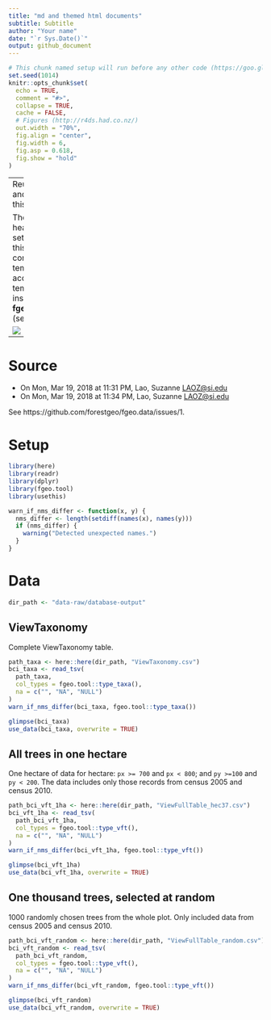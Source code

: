 ```yaml
---
title: "md and themed html documents"
subtitle: Subtitle
author: "Your name"
date: "`r Sys.Date()`"
output: github_document
---
```


```r
# This chunk named setup will run before any other code (https://goo.gl/BeM2Uu)
set.seed(1014)
knitr::opts_chunk$set(
  echo = TRUE,
  comment = "#>",
  collapse = TRUE,
  cache = FALSE,
  # Figures (http://r4ds.had.co.nz/)
  out.width = "70%",
  fig.align = "center",
  fig.width = 6,
  fig.asp = 0.618,
  fig.show = "hold"
)
```

---
Reuse the style and options of this document

The yaml header and the setup chunk of this document come from a template. To access this template, install __fgeo.templates__ (see [how](https://forestgeo.github.io/fgeo.templates/#installation)).

![](https://i.imgur.com/zAf37YI.png)

---

# Source

* On Mon, Mar 19, 2018 at 11:31 PM, Lao, Suzanne <LAOZ@si.edu>
* On Mon, Mar 19, 2018 at 11:34 PM, Lao, Suzanne <LAOZ@si.edu>

See https://github.com/forestgeo/fgeo.data/issues/1.

# Setup

```r
library(here)
library(readr)
library(dplyr)
library(fgeo.tool)
library(usethis)

warn_if_nms_differ <- function(x, y) {
  nms_differ <- length(setdiff(names(x), names(y)))
  if (nms_differ) {
    warning("Detected unexpected names.")
  }
}
```

# Data

```r
dir_path <- "data-raw/database-output"
```

## ViewTaxonomy

Complete ViewTaxonomy table.

```r
path_taxa <- here::here(dir_path, "ViewTaxonomy.csv")
bci_taxa <- read_tsv(
  path_taxa, 
  col_types = fgeo.tool::type_taxa(), 
  na = c("", "NA", "NULL")
)
warn_if_nms_differ(bci_taxa, fgeo.tool::type_taxa())

glimpse(bci_taxa)
use_data(bci_taxa, overwrite = TRUE)
```

## All trees in one hectare

One hectare of data for hectare: `px >= 700` and `px < 800`; and `py >=100` and `py < 200`. The data includes only those records from census 2005 and census 2010.

```r
path_bci_vft_1ha <- here::here(dir_path, "ViewFullTable_hec37.csv")
bci_vft_1ha <- read_tsv(
  path_bci_vft_1ha, 
  col_types = fgeo.tool::type_vft(),
  na = c("", "NA", "NULL")
)
warn_if_nms_differ(bci_vft_1ha, fgeo.tool::type_vft())

glimpse(bci_vft_1ha)
use_data(bci_vft_1ha, overwrite = TRUE)
```

## One thousand trees, selected at random

1000 randomly chosen trees from the whole plot. Only included data from census 2005 and census 2010.

```r
path_bci_vft_random <- here::here(dir_path, "ViewFullTable_random.csv")
bci_vft_random <- read_tsv(
  path_bci_vft_random, 
  col_types = fgeo.tool::type_vft(),
  na = c("", "NA", "NULL")
)
warn_if_nms_differ(bci_vft_random, fgeo.tool::type_vft())

glimpse(bci_vft_random)
use_data(bci_vft_random, overwrite = TRUE)
```
